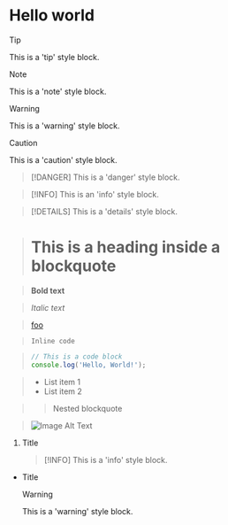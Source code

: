 # Hello world

> [!TIP]
> This is a 'tip' style block.

> [!NOTE]
> This is a 'note' style block.

> [!WARNING]
> This is a 'warning' style block.

> [!CAUTION]
> This is a 'caution' style block.

> [!DANGER]
> This is a 'danger' style block.

> [!INFO]
> This is an 'info' style block.

> [!DETAILS]
> This is a 'details' style block.

> # This is a heading inside a blockquote

> **Bold text**

> _Italic text_

> [foo](bar)

> `Inline code`

> ```javascript
> // This is a code block
> console.log('Hello, World!');
> ```

> - List item 1
> - List item 2

> > Nested blockquote

> ![Image Alt Text](https://github.com/web-infra-dev/rspress/assets/39261479/999e7946-45ff-45d5-b9cd-594e634e0e5a)

1. Title

   > [!INFO]
   > This is a 'info' style block.

- Title

  > [!WARNING]
  > This is a 'warning' style block.
